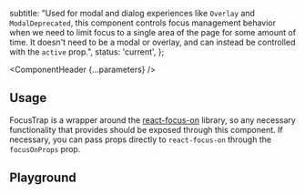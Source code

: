 


  subtitle: "Used for modal and dialog experiences like `Overlay` and `ModalDeprecated`, this component controls focus management behavior when we need to limit focus to a single area of the page for some amount of time. It doesn't need to be a modal or overlay, and can instead be controlled with the `active` prop.",
  status: 'current',
};

<Meta of={FocusTrapStories} />

<ComponentHeader {...parameters} />

## Usage

FocusTrap is a wrapper around the [react-focus-on](https://github.com/theKashey/react-focus-on) library, so any necessary functionality that provides should be exposed through this component. If necessary, you can pass props directly to `react-focus-on` through the `focusOnProps` prop.

## Playground

<Canvas sourceState="shown">
  <Story of={FocusTrapStories.Default} />
</Canvas>

<Controls />
